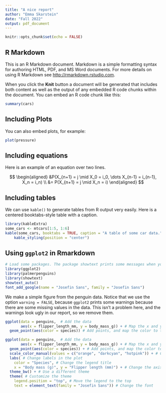 ```yaml
---
title: "A nice report"
author: "Emma Skarstein"
date: "Fall 2022"
output: pdf_document
---
```


```r
knitr::opts_chunk$set(echo = FALSE)
```

## R Markdown

This is an R Markdown document. Markdown is a simple formatting syntax for authoring HTML, PDF, and MS Word documents. For more details on using R Markdown see <http://rmarkdown.rstudio.com>.

When you click the **Knit** button a document will be generated that includes both content as well as the output of any embedded R code chunks within the document. You can embed an R code chunk like this:

```r
summary(cars)
```

## Including Plots

You can also embed plots, for example:

```r
plot(pressure)
```

## Including equations

Here is an example of an equation over two lines.

$$
\begin{aligned}
&P(X_{n+1} = j \mid X_0 = i_0, \dots X_{n-1} = i_{n-1}, X_n = i_n) \\
&= P(X_{n+1} = j \mid X_n = i)
\end{aligned}
$$

## Including tables
We can use `kable()` to generate tables from R output very easily. Here is a centered booktabs-style table with a caption. 

```r
library(kableExtra)
some_cars <- mtcars[1:5, 1:6]
kable(some_cars, booktabs = TRUE, caption = "A table of some car data.") |> 
    kable_styling(position = "center")
```

## Using `ggplot2` in Rmarkdown


```r
# Load some packages. The package showtext prints some messages when you load it, and this doesn't look very nice in the report, so we write message = FALSE.
library(ggplot2)
library(palmerpenguins)
library(showtext)
showtext_auto()
font_add_google(name = "Josefin Sans", family = "Josefin Sans")
```

We make a simple figure from the penguin data. Notice that we use the option `warning = FALSE`, because `ggplot2` prints some warnings because there are some missing values in the data. This isn't a problem here, and the warnings look ugly in our report, so we remove them.

```r
ggplot(data = penguins,  # Add the data
       aes(x = flipper_length_mm, y = body_mass_g)) + # Map the x and y axis to the respective variables
  geom_point(aes(color = species)) # Add points, and map the color to the penguin species
```


```r
ggplot(data = penguins,  # Add the data
       aes(x = flipper_length_mm, y = body_mass_g)) + # Map the x and y axis to the respective variables
  geom_point(aes(color = species)) + # Add points, and map the color to the penguin species
  scale_color_manual(values = c("orange", "darkcyan", "hotpink")) + # Change the default colors
  labs( # Change labels in the plot
    color = "Species", # Change the legend title
    x = "Body mass (g)", y = "Flipper length (mm)") + # Change the axis titles
  theme_bw() + # Use a different theme
  theme( # Customize the theme
    legend.position = "top", # Move the legend to the top
    text = element_text(family = "Josefin Sans")) # Change the font
```
